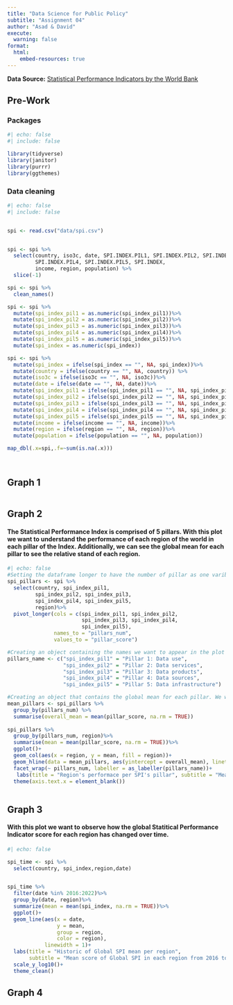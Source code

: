 ```yaml
---
title: "Data Science for Public Policy"
subtitle: "Assignment 04"
author: "Asad & David"
execute:
  warning: false
format:
  html:
    embed-resources: true
---
```


**Data Source:** [Statistical Performance Indicators by the World Bank](https://datacatalog.worldbank.org/search/dataset/0037996/Statistical-Performance-Indicators)

## Pre-Work

### Packages

```r
#| echo: false
#| include: false

library(tidyverse)
library(janitor)
library(purrr)
library(ggthemes)
```

### Data cleaning

```r
#| echo: false
#| include: false


spi <- read.csv("data/spi.csv")


spi <- spi %>%
  select(country, iso3c, date, SPI.INDEX.PIL1, SPI.INDEX.PIL2, SPI.INDEX.PIL3,
         SPI.INDEX.PIL4, SPI.INDEX.PIL5, SPI.INDEX,
         income, region, population) %>%
  slice(-1)

spi <- spi %>%
  clean_names()

spi <- spi %>%
  mutate(spi_index_pil1 = as.numeric(spi_index_pil1))%>%
  mutate(spi_index_pil2 = as.numeric(spi_index_pil2))%>%
  mutate(spi_index_pil3 = as.numeric(spi_index_pil3))%>%
  mutate(spi_index_pil4 = as.numeric(spi_index_pil4))%>%
  mutate(spi_index_pil5 = as.numeric(spi_index_pil5))%>%
  mutate(spi_index = as.numeric(spi_index))

spi <- spi %>%
  mutate(spi_index = ifelse(spi_index == "", NA, spi_index))%>%
  mutate(country = ifelse(country == "", NA, country)) %>%
  mutate(iso3c = ifelse(iso3c == "", NA, iso3c))%>%
  mutate(date = ifelse(date == "", NA, date))%>%
  mutate(spi_index_pil1 = ifelse(spi_index_pil1 == "", NA, spi_index_pil1))%>%
  mutate(spi_index_pil2 = ifelse(spi_index_pil2 == "", NA, spi_index_pil2)) %>%
  mutate(spi_index_pil3 = ifelse(spi_index_pil3 == "", NA, spi_index_pil3))%>%
  mutate(spi_index_pil4 = ifelse(spi_index_pil4 == "", NA, spi_index_pil4))%>%
  mutate(spi_index_pil5 = ifelse(spi_index_pil5 == "", NA, spi_index_pil5))%>%
  mutate(income = ifelse(income == "", NA, income))%>%
  mutate(region = ifelse(region == "", NA, region))%>%
  mutate(population = ifelse(population == "", NA, population))

map_dbl(.x=spi,.f=~sum(is.na(.x)))

  

```

## Graph 1

```r

```

## Graph 2

#### The Statistical Performance Index is comprised of 5 pillars. With this plot we want to understand the performance of each region of the world in each pillar of the Index. Additionally, we can see the global mean for each pillar to see the relative stand of each region.

```r
#| echo: false
#Setting the dataframe longer to have the number of pillar as one varibale and the scores of those pillars as a second variable.
spi_pillars <- spi %>%
  select(country, spi_index_pil1, 
         spi_index_pil2, spi_index_pil3, 
         spi_index_pil4, spi_index_pil5, 
         region)%>%
  pivot_longer(cols = c(spi_index_pil1, spi_index_pil2, 
                        spi_index_pil3, spi_index_pil4, 
                        spi_index_pil5),
               names_to = "pillars_num",
               values_to = "pillar_score")

#Creating an object containing the names we want to appear in the plot for each pillar.
pillars_name <- c("spi_index_pil1" = "Pillar 1: Data use", 
                  "spi_index_pil2" = "Pillar 2: Data services",
                  "spi_index_pil3" = "Pillar 3: Data products",
                  "spi_index_pil4" = "Pillar 4: Data sources",
                  "spi_index_pil5" = "Pillar 5: Data infrastructure")

#Creating an object that contains the global mean for each pillar. We want this to appear in the plot for each pilar.
mean_pillars <- spi_pillars %>%
  group_by(pillars_num) %>%
  summarise(overall_mean = mean(pillar_score, na.rm = TRUE)) 
  
spi_pillars %>%
  group_by(pillars_num, region)%>%
  summarise(mean = mean(pillar_score, na.rm = TRUE))%>%
  ggplot()+
  geom_col(aes(x = region, y = mean, fill = region))+
  geom_hline(data = mean_pillars, aes(yintercept = overall_mean), linetype = "dashed", color = "black")+
  facet_wrap(~ pillars_num, labeller = as_labeller(pillars_name))+
   labs(title = "Region's performace per SPI's pillar", subtitle = "Mean score of SPI pillars in each region of the world")+
  theme(axis.text.x = element_blank())
  

```

## Graph 3

#### With this plot we want to observe how the global Statitical Performance Indicator score for each region has changed over time.

```r
#| echo: false

spi_time <- spi %>%
  select(country, spi_index,region,date)


spi_time %>%
  filter(date %in% 2016:2022)%>%
  group_by(date, region)%>%
  summarize(mean = mean(spi_index, na.rm = TRUE))%>%
  ggplot()+
  geom_line(aes(x = date, 
                y = mean, 
                group = region, 
                color = region),
            linewidth = 1)+
  labs(title = "Historic of Global SPI mean per region", 
       subtitle = "Mean score of Global SPI in each region from 2016 to 2022")+
  scale_y_log10()+
  theme_clean()
```

## Graph 4

```r

```
